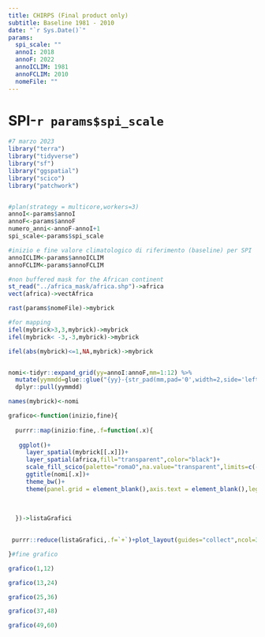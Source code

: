 ```yaml
---
title: CHIRPS (Final product only)
subtitle: Baseline 1981 - 2010 
date: "`r Sys.Date()`"
params:
  spi_scale: ""
  annoI: 2018
  annoF: 2022
  annoICLIM: 1981
  annoFCLIM: 2010
  nomeFile: ""
---
```


# SPI-`r params$spi_scale`

```r
#7 marzo 2023
library("terra")
library("tidyverse")
library("sf")
library("ggspatial")
library("scico")
library("patchwork")


#plan(strategy = multicore,workers=3)
annoI<-params$annoI
annoF<-params$annoF
numero_anni<-annoF-annoI+1
spi_scale<-params$spi_scale

#inizio e fine valore climatologico di riferimento (baseline) per SPI
annoICLIM<-params$annoICLIM
annoFCLIM<-params$annoFCLIM

#non buffered mask for the African continent
st_read("../africa_mask/africa.shp")->africa
vect(africa)->vectAfrica

rast(params$nomeFile)->mybrick

#for mapping
ifel(mybrick>3,3,mybrick)->mybrick
ifel(mybrick< -3,-3,mybrick)->mybrick

ifel(abs(mybrick)<=1,NA,mybrick)->mybrick


nomi<-tidyr::expand_grid(yy=annoI:annoF,mm=1:12) %>%
  mutate(yymmdd=glue::glue("{yy}-{str_pad(mm,pad='0',width=2,side='left')}-01")) %>%
  dplyr::pull(yymmdd)

names(mybrick)<-nomi

grafico<-function(inizio,fine){
  
  purrr::map(inizio:fine,.f=function(.x){
  
   ggplot()+
     layer_spatial(mybrick[[.x]])+
     layer_spatial(africa,fill="transparent",color="black")+
     scale_fill_scico(palette="romaO",na.value="transparent",limits=c(-3,3),breaks=seq(-3,3,0.5),guide=guide_colorbar(title=glue::glue("SPI{spi_scale}"),barheight = grid::unit(6,"cm")))+
     ggtitle(nomi[.x])+
     theme_bw()+
     theme(panel.grid = element_blank(),axis.text = element_blank(),legend.key.height = grid::unit(3,"cm"))
   
    
    
  })->listaGrafici
 

 purrr::reduce(listaGrafici,.f=`+`)+plot_layout(guides="collect",ncol=3)

}#fine grafico
```

```r
grafico(1,12)
```

```r
grafico(13,24)
```

```r
grafico(25,36)
```

```r
grafico(37,48)
```

```r
grafico(49,60)
```

